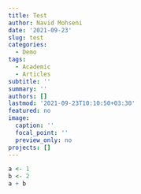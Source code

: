 ```yaml
---
title: Test
author: Navid Mohseni
date: '2021-09-23'
slug: test
categories:
  - Demo
tags:
  - Academic
  - Articles
subtitle: ''
summary: ''
authors: []
lastmod: '2021-09-23T10:10:50+03:30'
featured: no
image:
  caption: ''
  focal_point: ''
  preview_only: no
projects: []
---
```



```r
a <- 1
b <- 2
a + b
```

